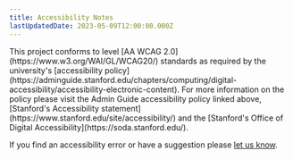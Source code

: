 ```yaml
---
title: Accessibility Notes
lastUpdatedDate: 2023-05-09T12:00:00.000Z
---
```

<Section>
This project conforms to level [AA WCAG 2.0](https://www.w3.org/WAI/GL/WCAG20/) standards as required by the university's [accessibility policy](https://adminguide.stanford.edu/chapters/computing/digital-accessibility/accessibility-electronic-content). For more information on the policy please visit the Admin Guide accessibility policy linked above, [Stanford's Accessibility statement](https://www.stanford.edu/site/accessibility/) and the [Stanford's Office of Digital Accessibility](https://soda.stanford.edu/).

If you find an accessibility error or have a suggestion please [let us know](mailto:decanter-discuss@lists.stanford.edu).
</Section>
